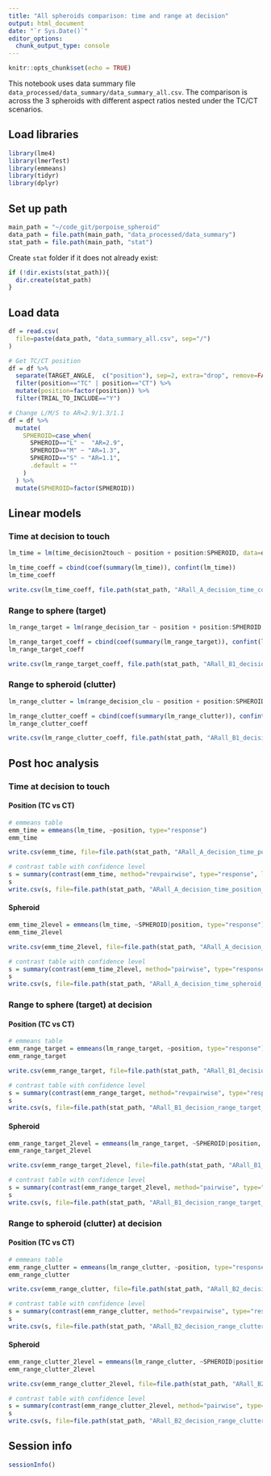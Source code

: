 ```yaml
---
title: "All spheroids comparison: time and range at decision"
output: html_document
date: "`r Sys.Date()`"
editor_options:
  chunk_output_type: console
---
```


```r
knitr::opts_chunk$set(echo = TRUE)
```

This notebook uses data summary file `data_processed/data_summary/data_summary_all.csv`. The comparison is across the 3 spheroids with different aspect ratios nested under the TC/CT scenarios.



## Load libraries
```r
library(lme4)
library(lmerTest)
library(emmeans)
library(tidyr)
library(dplyr)
```


## Set up path
```r
main_path = "~/code_git/porpoise_spheroid"
data_path = file.path(main_path, "data_processed/data_summary")
stat_path = file.path(main_path, "stat")
```

Create `stat` folder if it does not already exist:
```r
if (!dir.exists(stat_path)){
  dir.create(stat_path)
}
```


## Load data
```r
df = read.csv(
  file=paste(data_path, "data_summary_all.csv", sep="/")
)

# Get TC/CT position
df = df %>%
  separate(TARGET_ANGLE,  c("position"), sep=2, extra="drop", remove=FALSE) %>%
  filter(position=="TC" | position=="CT") %>%
  mutate(position=factor(position)) %>%
  filter(TRIAL_TO_INCLUDE=="Y")

# Change L/M/S to AR=2.9/1.3/1.1
df = df %>%
  mutate(
    SPHEROID=case_when(
      SPHEROID=="L" ~  "AR=2.9",
      SPHEROID=="M" ~ "AR=1.3",
      SPHEROID=="S" ~ "AR=1.1",
      .default = ""
    )
  ) %>%
  mutate(SPHEROID=factor(SPHEROID))
```


## Linear models

### Time at decision to touch
```r
lm_time = lm(time_decision2touch ~ position + position:SPHEROID, data=df)

lm_time_coeff = cbind(coef(summary(lm_time)), confint(lm_time))
lm_time_coeff

write.csv(lm_time_coeff, file.path(stat_path, "ARall_A_decision_time_coeff.csv"))
```

### Range to sphere (target)
```r
lm_range_target = lm(range_decision_tar ~ position + position:SPHEROID, data=df)

lm_range_target_coeff = cbind(coef(summary(lm_range_target)), confint(lm_range_target))
lm_range_target_coeff

write.csv(lm_range_target_coeff, file.path(stat_path, "ARall_B1_decision_range_target_coeff.csv"))
```

### Range to spheroid (clutter)
```r
lm_range_clutter = lm(range_decision_clu ~ position + position:SPHEROID, data=df)

lm_range_clutter_coeff = cbind(coef(summary(lm_range_clutter)), confint(lm_range_clutter))
lm_range_clutter_coeff

write.csv(lm_range_clutter_coeff, file.path(stat_path, "ARall_B1_decision_range_clutter_coeff.csv"))
```



## Post hoc analysis

### Time at decision to touch

#### Position (TC vs CT)
```r
# emmeans table
emm_time = emmeans(lm_time, ~position, type="response")
emm_time

write.csv(emm_time, file=file.path(stat_path, "ARall_A_decision_time_position_emmeans.csv"), row.names=FALSE)
```

```r
# contrast table with confidence level
s = summary(contrast(emm_time, method="revpairwise", type="response", level=0.95), infer=TRUE)
s
write.csv(s, file=file.path(stat_path, "ARall_A_decision_time_position_contrast.csv"), row.names=FALSE)
```

#### Spheroid
```r
emm_time_2level = emmeans(lm_time, ~SPHEROID|position, type="response")
emm_time_2level

write.csv(emm_time_2level, file=file.path(stat_path, "ARall_A_decision_time_spheroid_emmeans.csv"), row.names=FALSE)
```

```r
# contrast table with confidence level
s = summary(contrast(emm_time_2level, method="pairwise", type="response", level=0.95), infer=TRUE)
s
write.csv(s, file=file.path(stat_path, "ARall_A_decision_time_spheroid_contrast.csv"), row.names=FALSE)
```


### Range to sphere (target) at decision

#### Position (TC vs CT)
```r
# emmeans table
emm_range_target = emmeans(lm_range_target, ~position, type="response")
emm_range_target

write.csv(emm_range_target, file=file.path(stat_path, "ARall_B1_decision_range_target_position_emmeans.csv"), row.names=FALSE)
```

```r
# contrast table with confidence level
s = summary(contrast(emm_range_target, method="revpairwise", type="response", level=0.95), infer=TRUE)
s
write.csv(s, file=file.path(stat_path, "ARall_B1_decision_range_target_position_contrast.csv"), row.names=FALSE)
```

#### Spheroid
```r
emm_range_target_2level = emmeans(lm_range_target, ~SPHEROID|position, type="response")
emm_range_target_2level

write.csv(emm_range_target_2level, file=file.path(stat_path, "ARall_B1_decision_range_target_spheroid_emmeans.csv"), row.names=FALSE)
```

```r
# contrast table with confidence level
s = summary(contrast(emm_range_target_2level, method="pairwise", type="response", level=0.95), infer=TRUE)
s
write.csv(s, file=file.path(stat_path, "ARall_B1_decision_range_target_spheroid_contrast.csv"), row.names=FALSE)
```


### Range to spheroid (clutter) at decision

#### Position (TC vs CT)
```r
# emmeans table
emm_range_clutter = emmeans(lm_range_clutter, ~position, type="response")
emm_range_clutter

write.csv(emm_range_clutter, file=file.path(stat_path, "ARall_B2_decision_range_clutter_position_emmeans.csv"), row.names=FALSE)
```

```r
# contrast table with confidence level
s = summary(contrast(emm_range_clutter, method="revpairwise", type="response", level=0.95), infer=TRUE)
s
write.csv(s, file=file.path(stat_path, "ARall_B2_decision_range_clutter_position_contrast.csv"), row.names=FALSE)
```

#### Spheroid
```r
emm_range_clutter_2level = emmeans(lm_range_clutter, ~SPHEROID|position, type="response")
emm_range_clutter_2level

write.csv(emm_range_clutter_2level, file=file.path(stat_path, "ARall_B2_decision_range_clutter_spheroid_emmeans.csv"), row.names=FALSE)
```

```r
# contrast table with confidence level
s = summary(contrast(emm_range_clutter_2level, method="pairwise", type="response", level=0.95), infer=TRUE)
s
write.csv(s, file=file.path(stat_path, "ARall_B2_decision_range_clutter_spheroid_contrast.csv"), row.names=FALSE)
```




## Session info
```r
sessionInfo()
```
